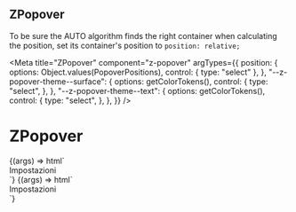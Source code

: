 
## ZPopover

To be sure the AUTO algorithm finds the right container when calculating the position, set its container's position to `position: relative;`

<Meta
  title="ZPopover"
  component="z-popover"
  argTypes={{
    position: {
      options: Object.values(PopoverPositions),
      control: { type: "select" },
    },
    "--z-popover-theme--surface": {
      options: getColorTokens(),
      control: {
        type: "select",
      },
    },
    "--z-popover-theme--text": {
      options: getColorTokens(),
      control: {
        type: "select",
      },
    },
  }}
/>

# ZPopover

<Canvas>
  <Story
    name="contextual-menu-like"
    args={{
      position: PopoverPositions.RIGHT_BOTTOM,
      "--z-popover-theme--surface": "var(--color-surface01)",
      "--z-popover-theme--text": "var(--color-text01)",
    }}
  >
    {(args) => html`
      <div class="popover-container">
        <z-popover
          .position=${args.position}
          bind-to="#icon"
          style="--z-popover-theme--surface: var(${args["--z-popover-theme--surface"]})
          --z-popover-theme--text: var(${args["--z-popover-theme--text"]})"
        >
          <div class="container">
            <z-button slot="trigger" icon="gear">
              Impostazioni
            </z-button>
          </div>
        </z-popover>
        <z-icon id="icon" name="plus-square-filled"></z-icon>
      </div>
      <script>
        var iconTrigger = document.querySelector("#icon");
        var popover = document.querySelector("z-popover");
        iconTrigger.addEventListener("click", () => {
          if (popover.open) {
            popover.open = false;
          } else {
            popover.open = true;
          }
        });
      </script>
    `}
  </Story>
</Canvas>

<Canvas>
  <Story
      name="tooltip-like"
      args={{
        position: PopoverPositions.RIGHT,
        "--z-popover-theme--surface": "var(--color-surface01)",
        "--z-popover-theme--text": "var(--color-text01)",
      }}
    >
      {(args) => html`
        <div class="popover-container popover-container-tooltip">
          <z-popover
            .position=${args.position}
            center
            show-arrow
            bind-to="#icon"
            style="--z-popover-theme--surface: var(${args["--z-popover-theme--surface"]})
            --z-popover-theme--text: var(${args["--z-popover-theme--text"]})"
          >
            <div class="container">
              <z-button slot="trigger" icon="gear">
                Impostazioni
              </z-button>
            </div>
          </z-popover>
          <z-icon id="icon" name="plus-square-filled"></z-icon>
        </div>
        <script>
        const icon = document.querySelector("#icon");
        const popoverEl = document.querySelector("z-popover");
        icon.addEventListener("click", () => {
          if (popoverEl.open) {
            popoverEl.open = false;
          } else {
            popoverEl.open = true;
          }
        });
      </script>
      `}
  </Story>
</Canvas>

<ArgsTable of="z-popover" />
